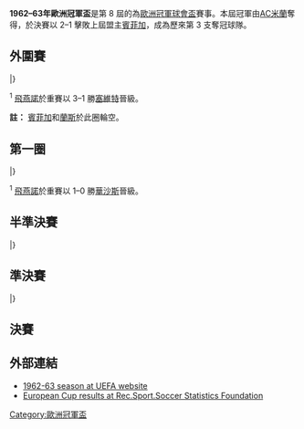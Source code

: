{{NoteTA
|G1=football
|G2=uefa
|G3=UK Places
}}
{{Infobox 國際足球賽事賽季
| tourney_name          = 歐洲冠軍盃
| year                  = 1962–63
| image                 = Old Wembley Stadium (external view).jpg
| size                  = 300px
| caption               = 決賽於[[倫敦|倫敦]]的[[溫布利球場_(1923年)|溫布萊球場]]舉行
| edition               = 8
| defending_champ_other = {{flagicon|POR}} [[里斯本與本菲卡體育|賓菲加]]
| dates                 = 1962年9月12日–1963年5月22日
| num_teams             = 30 隊
| associations          = 29
| champion_other        = {{flagicon|ITA}} [[AC米蘭|AC米蘭]]
| count                 = 1
| second_other          = {{flagicon|POR}} [[里斯本與本菲卡體育|賓菲加]]
| matches               = 59
| goals                 = 214
| attendance            = 
| top_scorer            = {{flagicon|BRA}} [[若泽·阿尔塔菲尼|若泽·阿尔塔菲尼]]（14 球）
| player                = 
| prevseason            = [[1961–62年歐洲冠軍盃|1961–62]]
| nextseason            = [[1963–64年歐洲冠軍盃|1963–64]]
}}

'''1962–63年歐洲冠軍盃'''是第 8 屆的為[[歐洲冠軍聯賽|歐洲冠軍球會盃]]賽事。本屆冠軍由[[AC米蘭|AC米蘭]]奪得，於決賽以 2–1 擊敗上屆盟主[[里斯本與本菲卡體育俱樂部|賓菲加]]，成為歷來第 3 支奪冠球隊。

== 外圍賽 ==
{{TwoLeg start}}
{{TwoLegResult|'''[[AC米蘭|AC米蘭]]'''|ITA|14–0|[[盧森堡體育聯盟|盧森堡體育聯盟]]|LUX|8–0|6–0}}
{{TwoLegResult|[[弗羅瑞安娜足球俱樂部|科利安拿]]|MLT|var1=1943|1–14|'''[[伊普斯維奇城足球俱樂部|葉士域治]]'''|ENG|1–4|0–10}}
{{TwoLegResult|[[布加勒斯特迪納摩足球俱樂部|布加勒斯特戴拿模]]|ROU|var1=1952|1–4|'''[[加拉塔沙雷體育會足球隊|加拉塔沙雷]]'''|TUR|1–1|0–3}}
{{TwoLegResult|'''[[比托姆波蘭人足球俱樂部|普隆尼亞比唐]]'''|POL|6–2|[[帕納辛奈科斯足球俱樂部|彭拿典奈高斯]]|GRE|var2=old|2–1|4–1}}
{{TwoLegResult|'''[[索菲亞中央陸軍足球俱樂部|紅旗中央陸軍]]'''|BUL|var1=1946|6–2|[[游擊隊足球俱樂部|柏迪遜]]|YUG|2–1|4–1}}
{{TwoLegResult|[[皇家馬德里足球俱樂部|皇家馬德里]]|ESP|var1=1945|3–4|'''[[皇家安德列治體育會|安德列治]]'''|BEL|3–3|0–1}}
{{TwoLegResult|[[舒爾本足球俱樂部|舒爾本]]|IRL|1–7|'''[[葡萄牙士砵亭俱樂部|士砵亭]]'''|POR|0–2|1–5}}
{{TwoLegResult|'''[[鄧迪足球俱樂部|登地]]'''|SCO|8–5|[[科隆足球俱樂部|科隆]]|FRG|8–1|0–4}}
{{TwoLegResult|[[塞爾維特足球俱樂部|塞維特]]|SUI|4–4<sup>1</sup>|'''[[飛燕諾|飛燕諾]]'''|NED|1–3|3–1}}
{{TwoLegResult|[[費德列斯達足球會|費德列斯達]]|NOR|1–11|'''[[華沙斯體育會|華沙斯]]'''|HUN|var2=1957|1–4|0–7}}
{{TwoLegResult|'''[[奧地利維也納足球會|奧地利維也納]]'''|AUT|7–3|[[HIFK足球會|IFK赫爾辛基]]|FIN|5–3|2–0}}
{{TwoLegResult|[[法蘭克福域多利亞足球會|柏林前進]]|GDR|0–4|'''[[布拉格杜克拉|布拉格杜克拉]]'''|TCH|0–3|0–1}}
{{TwoLegResult|[[連菲特足球俱樂部|連菲特]]|NIR|1–2|'''[[埃斯比約聯合足球俱樂部|艾斯堡]]'''|DEN|1–2|0–0}}
{{TwoLegResult|'''[[IFK諾爾雪平足球俱樂部|諾高平]]'''|SWE|3–1|[[地拉那遊擊隊足球俱樂部|柏迪遜地拉拿]]|ALB|var2=1946|2–0|1–1}}
|}

<sup>1</sup> [[飛燕諾|飛燕諾]]於重賽以 3–1 勝[[塞爾維特足球俱樂部|塞維特]]晉級。

'''註：''' [[里斯本與本菲卡體育俱樂部|賓菲加]]和[[蘭斯足球俱樂部|蘭斯]]於此圈輪空。

== 第一圈 ==
{{TwoLegStart}}
{{TwoLegResult|'''[[AC米蘭|AC米蘭]]'''|ITA|4–2|[[伊普斯維奇城足球俱樂部|葉士域治]]|ENG|3–0|1–2}}
{{TwoLegResult|'''[[加拉塔沙雷體育會足球隊|加拉塔沙雷]]'''|TUR|4–2|[[比托姆波蘭人足球俱樂部|普隆尼亞比唐]]|POL|4–1|0–1}}
{{TwoLegResult|[[索菲亞中央陸軍足球俱樂部|紅旗中央陸軍]]|BUL|var1=1946|2–4|'''[[皇家安德列治體育會|安德列治]]'''|BEL|2–2|0–2}}
{{TwoLegResult|[[葡萄牙士砵亭俱樂部|士砵亭]]|POR|2–4|'''[[鄧迪足球俱樂部|登地]]'''|SCO|1–0|1–4}}
{{TwoLegResult|'''[[飛燕諾|飛燕諾]]'''|NED|3–3<sup>1</sup>|[[華沙斯體育會|華沙斯]]|HUN|var2=1957|1–1|2–2}}
{{TwoLegResult|[[奧地利維也納足球會|奧地利維也納]]|AUT|3–7|'''[[蘭斯足球俱樂部|蘭斯]]'''|FRA|3–2|0–5}}
{{TwoLegResult|[[埃斯比約聯合足球俱樂部|艾斯堡]]|DEN|0–5|'''[[布拉格杜克拉|布拉格杜克拉]]'''|TCH|0–0|0–5}}
{{TwoLegResult|[[IFK諾爾雪平足球俱樂部|諾高平]]|SWE|2–6|'''[[里斯本與本菲卡體育俱樂部|賓菲加]]'''|POR|1–1|1–5}}
|}

<sup>1</sup> [[飛燕諾|飛燕諾]]於重賽以 1–0 勝[[華沙斯體育會|華沙斯]]晉級。

== 半準決賽 ==
{{TwoLegStart}}
{{TwoLegResult|[[加拉塔沙雷體育會足球隊|加拉塔沙雷]]|TUR|1–8|'''[[AC米蘭|AC米蘭]]'''|ITA|1–3|0–5}}
{{TwoLegResult|[[皇家安德列治體育會|安德列治]]|BEL|2–6|'''[[鄧迪足球俱樂部|登地]]'''|SCO|1–4|1–2}}
{{TwoLegResult|[[蘭斯足球俱樂部|蘭斯]]|FRA|1–2|'''[[飛燕諾|飛燕諾]]'''|NED|0–1|1–1}}
{{TwoLegResult|'''[[里斯本與本菲卡體育俱樂部|賓菲加]]'''|POR|2–1|[[布拉格杜克拉|布拉格杜克拉]]|TCH|2–1|0–0}}
|}

== 準決賽 ==
{{TwoLegStart}}
{{TwoLegResult|'''[[AC米蘭|AC米蘭]]'''|ITA|5–2|[[鄧迪足球俱樂部|登地]]|SCO|5–1|0–1}}
{{TwoLegResult|[[飛燕諾|飛燕諾]]|NED|1–3|'''[[里斯本與本菲卡體育俱樂部|賓菲加]]'''|POR|0–0|1–3}}
|}

== 決賽 ==
{{main|1963年歐洲冠軍盃決賽}}

{{footballbox
|date = 1963年5月22日
|team1 = [[AC米蘭|AC米蘭]] {{flagicon|ITA}}
|score = 2–1
|report = [https://web.archive.org/web/20131004214759/http://www.uefa.com/uefachampionsleague/season%3D1962/matches/round%3D929/match%3D61919/postmatch/lineups/index.html 報告]
|team2 = {{flagicon|POR}} [[里斯本與本菲卡體育俱樂部|賓菲加]]
|goals1 = 
|goals2 = 
|stadium = [[溫布利球場|溫布利球場]]，[[倫敦|倫敦]]
|attendance = 45,700
|referee = Arthur Holland（[[英格蘭足球總會|英格蘭]]）
}}

== 外部連結 ==
*[http://www.uefa.com/competitions/UCL/history/Season=1962/intro.html 1962-63 season at UEFA website]{{Wayback|url=http://www.uefa.com/competitions/UCL/history/Season=1962/intro.html |date=20100204041931 }}
*[http://www.rsssf.com/ec/ecomp.html European Cup results at Rec.Sport.Soccer Statistics Foundation]{{Wayback|url=http://www.rsssf.com/ec/ecomp.html |date=20180116045414 }}

{{歐洲冠軍聯賽球季}}
{{國際俱樂部足球}}

[[Category:歐洲冠軍盃|Category:歐洲冠軍盃]]